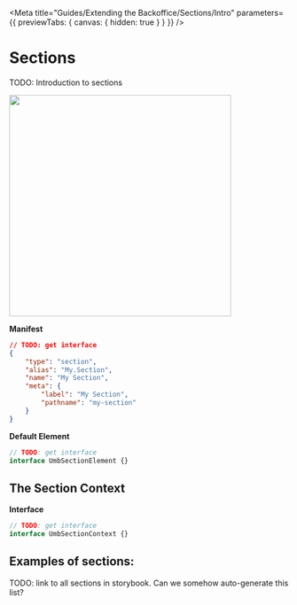 
<Meta
	title="Guides/Extending the Backoffice/Sections/Intro"
	parameters={{ previewTabs: { canvas: { hidden: true } } }}
/>

# Sections

TODO: Introduction to sections

<img src="docs/section.svg" width="400" />

**Manifest**

```json
// TODO: get interface
{
	"type": "section",
	"alias": "My.Section",
	"name": "My Section",
	"meta": {
		"label": "My Section",
		"pathname": "my-section"
	}
}
```

**Default Element**

```ts
// TODO: get interface
interface UmbSectionElement {}
```

## The Section Context

**Interface**

```ts
// TODO: get interface
interface UmbSectionContext {}
```

## Examples of sections:

TODO: link to all sections in storybook. Can we somehow auto-generate this list?
